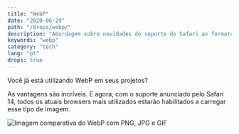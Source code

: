 ```yaml
---
title: "WebP"
date: "2020-06-29"
path: "/drops/webp/"
description: "Abordagem sobre novidades do suporte do Safari ao formato WebP."
keywords: "webp"
category: "tech"
lang: "pt"
drops: true
---
```



<Drop>

Você já está utilizando WebP em seus projetos?

As vantagens são incríveis. E agora, com o suporte anunciado pelo Safari 14, todos os atuais browsers mais utilizados estarão habilitados a carregar esse tipo de imagem.

![Imagem comparativa do WebP com PNG, JPG e GIF](https://pbs.twimg.com/media/Ebs_VruWAAASRWX?format=png&name=medium)

</Drop>
